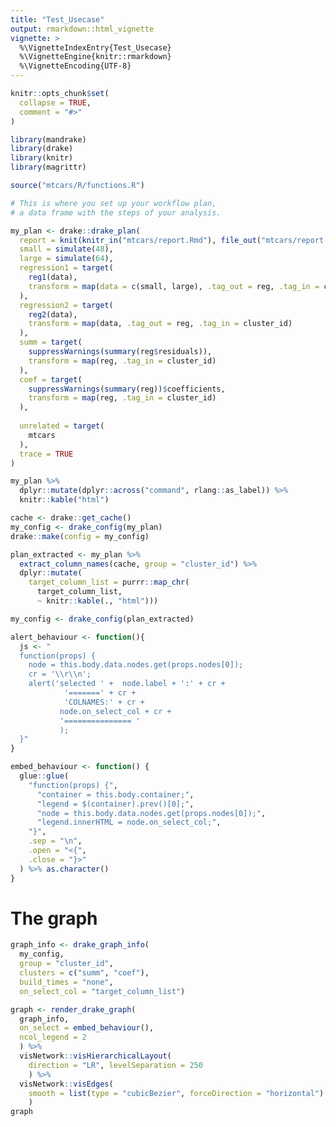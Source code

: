 ```yaml
---
title: "Test_Usecase"
output: rmarkdown::html_vignette
vignette: >
  %\VignetteIndexEntry{Test_Usecase}
  %\VignetteEngine{knitr::rmarkdown}
  %\VignetteEncoding{UTF-8}
---
```


```r
knitr::opts_chunk$set(
  collapse = TRUE,
  comment = "#>"
)
```

```r
library(mandrake)
library(drake)
library(knitr)
library(magrittr)

source("mtcars/R/functions.R")
```


```r
# This is where you set up your workflow plan,
# a data frame with the steps of your analysis.

my_plan <- drake::drake_plan(
  report = knit(knitr_in("mtcars/report.Rmd"), file_out("mtcars/report.md"), quiet = TRUE),
  small = simulate(48),
  large = simulate(64),
  regression1 = target(
    reg1(data),
    transform = map(data = c(small, large), .tag_out = reg, .tag_in = cluster_id)
  ),
  regression2 = target(
    reg2(data),
    transform = map(data, .tag_out = reg, .tag_in = cluster_id)
  ),
  summ = target(
    suppressWarnings(summary(reg$residuals)),
    transform = map(reg, .tag_in = cluster_id)
  ),
  coef = target(
    suppressWarnings(summary(reg))$coefficients,
    transform = map(reg, .tag_in = cluster_id)
  ),
  
  unrelated = target(
    mtcars
  ),
  trace = TRUE
)

my_plan %>% 
  dplyr::mutate(dplyr::across("command", rlang::as_label)) %>%
  knitr::kable("html")
```

```r
cache <- drake::get_cache()
my_config <- drake_config(my_plan)
drake::make(config = my_config)

```

```r
plan_extracted <- my_plan %>%
  extract_column_names(cache, group = "cluster_id") %>%
  dplyr::mutate(
    target_column_list = purrr::map_chr(
      target_column_list, 
      ~ knitr::kable(., "html")))
```

```r
my_config <- drake_config(plan_extracted)
```

```r
alert_behaviour <- function(){
  js <- "
  function(props) {
    node = this.body.data.nodes.get(props.nodes[0]);
    cr = '\\r\\n';
    alert('selected ' +  node.label + ':' + cr +
            '=======' + cr +
            'COLNAMES:' + cr +
           node.on_select_col + cr + 
           '=============== '
           );
  }"
}
```

```r
embed_behaviour <- function() {
  glue::glue(
    "function(props) {",
      "container = this.body.container;",
      "legend = $(container).prev()[0];",
      "node = this.body.data.nodes.get(props.nodes[0]);",
      "legend.innerHTML = node.on_select_col;",
    "}",
    .sep = "\n",
    .open = "<{",
    .close = "}>"
  ) %>% as.character()
}

```

# The graph

```r
graph_info <- drake_graph_info(
  my_config, 
  group = "cluster_id", 
  clusters = c("summ", "coef"), 
  build_times = "none",
  on_select_col = "target_column_list")

graph <- render_drake_graph(
  graph_info, 
  on_select = embed_behaviour(),
  ncol_legend = 2
  ) %>%
  visNetwork::visHierarchicalLayout(
    direction = "LR", levelSeparation = 250
    ) %>%
  visNetwork::visEdges(
    smooth = list(type = "cubicBezier", forceDirection = "horizontal")
    )
graph
```
